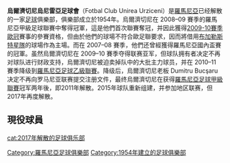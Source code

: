 {{Unreferenced|time=2021-01-29T01:26:36+00:00}}
{{noteTA
|G1=UEFA
|T=zh-hans:乌尔济切尼足球俱乐部;zh-hant:烏爾濟切尼足球俱樂部;zh-hk:烏尼雷亞足球會;zh-tw:烏爾濟切尼足球俱樂部;zh-mo:烏尼雷亞足球會;
|1=zh-hans:乌尔济切尼; zh-hk:烏尼雷亞
}}
{{Football club infobox-1 |
  clubname = 烏尼雷亞 |
  image    =  |
  fullname = 烏爾濟切尼烏尼雷亞足球會<br> Fotbal Club Unirea Urziceni |
  nickname = ''Grifone''<br />''Torelli'' <br />''Maremmani'' |
  founded  = 1954年 |
  dissolved = 2017年  |
  ground   = Chelsea de Ialomiţa|
  city     = [[羅馬尼亞|羅馬尼亞]]，[[烏爾濟切尼|烏爾濟切尼]] |
  capacity = 7,000人 | 
  chairman = |
  manager  = |
  league   = |
  season   = |
  position = |
  pattern_la1=|pattern_b1=|pattern_ra1=|
  leftarm1=6AD0E6|body1=6AD0E6|rightarm1=6AD0E6|shorts1=3753A4|socks1=3753A4|
  pattern_la2=|pattern_b2=|pattern_ra2=|
  leftarm2=D4E450|body2=D4E450|rightarm2=D4E450|shorts2=31312F|socks2=31312F|
}}

'''烏爾濟切尼烏尼雷亞足球會'''（Fotbal Club Unirea Urziceni）是[[羅馬尼亞|羅馬尼亞]]已经解散的一家[[足球|足球]]俱樂部，俱樂部成立於1954年。烏爾濟切尼在 2008–09 賽季的羅馬尼亞甲級足球聯賽中奪得冠軍，這是他們首次聯賽奪冠，并因此獲得[[2009/10賽季歐洲聯賽冠軍盃|2009-10賽季歐冠]]賽事的參賽資格，但由於他們的球場不符合歐足聯要求，因而將借用[[布加勒斯特星隊|布加勒斯特星隊]]的球場作為主場。而在 2007–08 賽季，他們还曾經獲得羅馬尼亞國內盃賽的冠軍。虽然烏爾濟切尼在 2009–10 賽季夺得联赛亚军，但球队拥有者决定不再对球队进行财政支持，烏爾濟切尼被迫卖掉队中的大批主力球员，并在 2010–11 賽季降级到[[羅馬尼亞足球乙級聯賽|羅馬尼亞足球乙級聯賽]]。降级后，烏爾濟切尼老板 Dumitru Bucşaru 决定不再向罗马尼亚联赛提交注册文件，最终烏爾濟切尼在获得[[羅馬尼亞足球甲級聯賽|羅馬尼亞足球甲級聯賽]]冠军两年後，即2011年解散。2015年球队重新组建，并参加地区联赛，但2017年再度解散。

== 現役球員 ==
{{Football squad start}}
{{Football squad player|no=1|nat=Lithuania|name=[[艾盧斯基斯|艾盧斯基斯]]|pos=GK}}
{{Football squad player|no=4|nat=Serbia|name=[[麥米杜域|麥米杜域]]|pos=DF}}
{{Football squad player|no=5|nat=Romania|name=[[杜度蘭|杜度蘭]]|pos=MF}}
{{Football squad player|no=6|nat=Romania|name=[[加拉馬斯|加拉馬斯]]|pos=DF}}
{{Football squad player|no=7|nat=Romania|name=[[比拉斯高|比拉斯高]]|pos=FW}}
{{Football squad player|no=8|nat=Romania|name=[[巴拉舒捷夫|巴拉舒捷夫]]|pos=MF}}
{{Football squad player|no=10|nat=Romania|name=[[柏度利圖|柏度利圖]]|pos=MF}}
{{Football squad player|no=11|nat=Romania|name=[[奧路法斯|奧路法斯]]|pos=FW}}
{{Football squad player|no=14|nat=Romania|name=[[魯斯庫|魯斯庫]]|pos=FW}}
{{Football squad player|no=15|nat=Romania|name=[[丹拿拉捷|丹拿拉捷]]|pos=FW}}
{{Football squad player|no=16|nat=Romania|name=[[尼古|尼古]]|pos=MF}}
{{Football squad player|no=17|nat=Portugal|name=[[施美度|施美度]]|pos=FW}}
{{Football squad mid}}
{{Football squad player|no=18|nat=Brazil|name=[[列卡度高美斯|列卡度高美斯]]|pos=MF}}
{{Football squad player|no=19|nat=Argentina|name=[[白蘭登|白蘭登]]|pos=DF}}
{{Football squad player|no=20|nat=Romania|name=[[馬連斯古|馬連斯古]]|pos=MF}}
{{Football squad player|no=22|nat=Guinea-Bissau|name=[[般奴費南迪斯|般奴費南迪斯]]|pos=DF}}
{{Football squad player|no=23|nat=Romania|name=[[博迪奴|博迪奴]]|pos=DF}}
{{Football squad player|no=24|nat=Romania|name=[[馬菲泰|馬菲泰]]|pos=DF}}
{{Football squad player|no=25|nat=Romania|name=[[馬迪|馬迪]]|pos=DF}}
{{Football squad player|no=28|nat=Romania|name=[[丹尼爾史譚|丹尼爾史譚]]|pos=FW}}
{{Football squad player|no=30|nat=Romania|name=[[富倫沙|富倫沙]]|pos=MF}}
{{Football squad player|no=32|nat=Romania|name=[[艾普斯度爾|艾普斯度爾]]|pos=MF}}
{{Football squad player|no=74|nat=Romania|name=[[丹尼爾杜陀|丹尼爾杜陀]]|pos=GK}}
{{Football squad player|no=77|nat=Romania|name=[[基哥尼|基哥尼]]|pos=GK}}
{{Football squad end}}

[[Category:羅馬尼亞足球俱樂部|Category:羅馬尼亞足球俱樂部]]
[[Category:1954年建立的足球俱樂部|Category:1954年建立的足球俱樂部]]
[[cat:2017年解散的足球俱乐部|cat:2017年解散的足球俱乐部]]